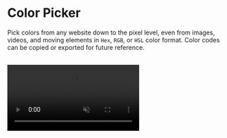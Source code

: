 # Color Picker

Pick colors from any website down to the pixel level, even from images, videos, and moving elements in `Hex`, `RGB`, or `HSL` color format. Color codes can be copied or exported for future reference.

<br />
<video
	autoPlay='autoplay'
	loop
	muted>
	<source
		src='/videos/color-picker.mp4'
		type='video/mp4'
	/>
</video>

